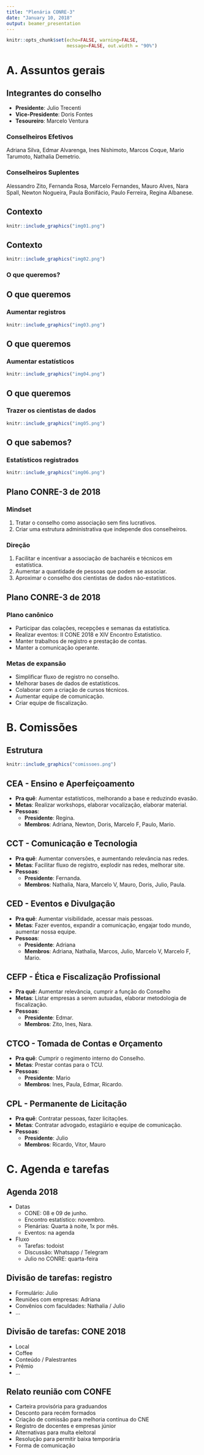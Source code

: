 ```yaml
---
title: "Plenária CONRE-3"
date: "January 10, 2018"
output: beamer_presentation
---
```


```r
knitr::opts_chunk$set(echo=FALSE, warning=FALSE, 
                      message=FALSE, out.width = "90%")
```

# A. Assuntos gerais

## Integrantes do conselho

- **Presidente**: Julio Trecenti
- **Vice-Presidente**: Doris Fontes
- **Tesoureiro**: Marcelo Ventura

### Conselheiros Efetivos

Adriana Silva, Edmar Alvarenga, Ines Nishimoto, Marcos Coque, Mario Tarumoto, Nathalia Demetrio.

### Conselheiros Suplentes

Alessandro Zito, Fernanda Rosa, Marcelo Fernandes, Mauro Alves, Nara Spall, Newton Nogueira, Paula Bonifácio, Paulo Ferreira, Regina Albanese.

## Contexto

```r
knitr::include_graphics("img01.png")
```

## Contexto

```r
knitr::include_graphics("img02.png")
```

### O que queremos?

## O que queremos

### Aumentar registros

```r
knitr::include_graphics("img03.png")
```

## O que queremos

### Aumentar estatísticos

```r
knitr::include_graphics("img04.png")
```

## O que queremos

### Trazer os cientistas de dados

```r
knitr::include_graphics("img05.png")
```

## O que sabemos?

### Estatísticos registrados

```r
knitr::include_graphics("img06.png")
```

## Plano CONRE-3 de 2018

### Mindset

1. Tratar o conselho como associação sem fins lucrativos.
1. Criar uma estrutura administrativa que independe dos conselheiros.

### Direção

1. Facilitar e incentivar a associação de bacharéis e técnicos em estatística.
1. Aumentar a quantidade de pessoas que podem se associar.
1. Aproximar o conselho dos cientistas de dados não-estatísticos.

## Plano CONRE-3 de 2018

### Plano canônico

- Participar das colações, recepções e semanas da estatística.
- Realizar eventos: II CONE 2018 e XIV Encontro Estatístico.
- Manter trabalhos de registro e prestação de contas.
- Manter a comunicação operante.

### Metas de expansão

- Simplificar fluxo de registro no conselho.
- Melhorar bases de dados de estatísticos.
- Colaborar com a criação de cursos técnicos.
- Aumentar equipe de comunicação.
- Criar equipe de fiscalização.

# B. Comissões

## Estrutura

```r
knitr::include_graphics("comissoes.png")
```


## CEA - Ensino e Aperfeiçoamento

- **Pra quê**: Aumentar estatísticos, melhorando a base e reduzindo evasão.
- **Metas**: Realizar workshops, elaborar vocalização, elaborar material.
- **Pessoas**:
    - **Presidente**: Regina.
    - **Membros**: Adriana, Newton, Doris, Marcelo F, Paulo, Mario.

## CCT - Comunicação e Tecnologia

- **Pra quê**: Aumentar conversões,  e aumentando relevância nas redes.
- **Metas**: Facilitar fluxo de registro, explodir nas redes, melhorar site.
- **Pessoas**:
    - **Presidente**: Fernanda.
    - **Membros**: Nathalia, Nara, Marcelo V, Mauro, Doris, Julio, Paula.

## CED - Eventos e Divulgação

- **Pra quê**: Aumentar visibilidade, acessar mais pessoas.
- **Metas**: Fazer eventos, expandir a comunicação, engajar todo mundo, aumentar nossa equipe.
- **Pessoas**:
    - **Presidente**: Adriana
    - **Membros**: Adriana, Nathalia, Marcos, Julio, Marcelo V, Marcelo F, Mario.

## CEFP - Ética e Fiscalização Profissional

- **Pra quê**: Aumentar relevância, cumprir a função do Conselho
- **Metas**: Listar empresas a serem autuadas, elaborar metodologia de fiscalização.
- **Pessoas**:
    - **Presidente**: Edmar.
    - **Membros**: Zito, Ines, Nara. 

## CTCO - Tomada de Contas e Orçamento

- **Pra quê**: Cumprir o regimento interno do Conselho.
- **Metas**: Prestar contas para o TCU.
- **Pessoas**: 
    - **Presidente**: Mario
    - **Membros**: Ines, Paula, Edmar, Ricardo.

## CPL - Permanente de Licitação

- **Pra quê**: Contratar pessoas, fazer licitações.
- **Metas**: Contratar advogado, estagiário e equipe de comunicação.
- **Pessoas**: 
    - **Presidente**: Julio
    - **Membros**: Ricardo, Vitor, Mauro

# C. Agenda e tarefas

## Agenda 2018

- Datas
    - CONE: 08 e 09 de junho.
    - Encontro estatístico: novembro.
    - Plenárias: Quarta à noite, 1x por mês.
    - Eventos: na agenda
- Fluxo
    - Tarefas: todoist
    - Discussão: Whatsapp / Telegram
    - Julio no CONRE: quarta-feira

## Divisão de tarefas: registro

- Formulário: Julio
- Reuniões com empresas: Adriana
- Convênios com faculdades: Nathalia / Julio
- ...

## Divisão de tarefas: CONE 2018

- Local
- Coffee
- Conteúdo / Palestrantes
- Prêmio
- ...

## Relato reunião com CONFE

- Carteira provisória para graduandos
- Desconto para recém formados
- Criação de comissão para melhoria contínua do CNE
- Registro de docentes e empresas júnior
- Alternativas para multa eleitoral
- Resolução para permitir baixa temporária
- Forma de comunicação